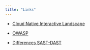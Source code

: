 ```yaml
---
title: "Links"
---
```


- [Cloud Native Interactive Landscape](https://landscape.cncf.io/){.external} 


- [OWASP](https://www.synopsys.com/glossary/what-is-owasp-top-10.html){.external} 
- [Differences SAST-DAST](https://www.synopsys.com/blogs/software-security/sast-vs-dast-difference/){.external} 
